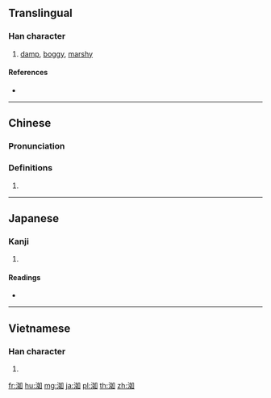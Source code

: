 {{character info/new}}
==Translingual==

===Han character===
{{Han char|rn=85|rad=水|as=06|sn=9|four=36100|canj=EVR|ids=⿰氵如}}

# [[damp]], [[boggy]], [[marshy]]

====References====
* {{Han ref|kx=0622.100|dkj=17414|dj=1018.080|hdz=31618.010|uh=6D33|ud=27955|bh=CF76|bd=53110}}

----

==Chinese==
{{zh-forms}}

===Pronunciation===
{{zh-pron
|m=rù
|c=jyu5,jyu6
|mc=y
|oc=y
|ma=
|cat=a
}}

===Definitions===
{{zh-hanzi}}

# {{rfdef|lang=zh}}

----

==Japanese==

===Kanji===
{{ja-kanji|grade=|rs=水06}}

# {{defn|lang=ja|sort=水06}}

====Readings====
* {{ja-readings|on=[[じょ]] (jo), [[にょ]] (nyo)|kun=[[ひたりうるお]] (hitariuruo)}}

----

==Vietnamese==

===Han character===
{{vi-readings|rs=水06| hanviet = nhơ}}

# {{defn|lang=vi|sort=水06}}

[[fr:洳]]
[[hu:洳]]
[[mg:洳]]
[[ja:洳]]
[[pl:洳]]
[[th:洳]]
[[zh:洳]]